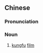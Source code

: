 ==Chinese==
{{zh-forms|type=21}}

===Pronunciation===
{{zh-pron
|m=gōngfupiàn
|c=gung1 fu1 pin3-2
|cat=n
}}

===Noun===
{{zh-noun}}

# [[kungfu]] [[film]]